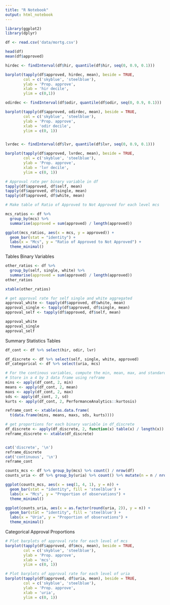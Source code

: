 ```yaml
---
title: "R Notebook"
output: html_notebook
---
```


```r
library(ggplot2)
library(dplyr)

df <- read.csv('data/mortg.csv')

head(df)
mean(df$approved)
```

``` r
hirdec <- findInterval(df$hir, quantile(df$hir, seq(0, 0.9, 0.1)))

barplot(tapply(df$approved, hirdec, mean), beside = TRUE,
        col = c('skyblue', 'steelblue'),
        ylab = 'Prop. approve',
        xlab = 'hir decile',
        ylim = c(0,1))

odirdec <- findInterval(df$odir, quantile(df$odir, seq(0, 0.9, 0.1)))

barplot(tapply(df$approved, odirdec, mean), beside = TRUE,
        col = c('skyblue', 'steelblue'),
        ylab = 'Prop. approve',
        xlab = 'odir decile',
        ylim = c(0, 1))


lvrdec <- findInterval(df$lvr, quantile(df$lvr, seq(0, 0.9, 0.1)))

barplot(tapply(df$approved, lvrdec, mean), beside = TRUE,
        col = c('skyblue', 'steelblue'),
        ylab = 'Prop. approve',
        xlab = 'lvr decile',
        ylim = c(0, 1))

```

```r
# Approval rate per binary variable in df
tapply(df$approved, df$self, mean)
tapply(df$approved, df$single, mean)
tapply(df$approved, df$white, mean)
```

```r
# Make table of Ratio of Approved to Not Approved for each level mcs

mcs_ratios <- df %>%
  group_by(mcs) %>%
  summarise(approved = sum(approved) / length(approved))

ggplot(mcs_ratios, aes(x = mcs, y = approved)) +
  geom_bar(stat = "identity") +
  labs(x = "Mcs", y = "Ratio of Approved to Not Approved") +
  theme_minimal()
```
Tables Binary Variables
```r
other_ratios <- df %>%
  group_by(self, single, white) %>%
  summarise(approved = sum(approved) / length(approved))
other_ratios

xtable(other_ratios)

# get approval rate for self single and white aggregated
approval_white <- tapply(df$approved, df$white, mean)
approval_single <- tapply(df$approved, df$single, mean)
approval_self <- tapply(df$approved, df$self, mean)

approval_white
approval_single
approval_self
```


Summary Statistics Tables

``` r
df_cont <- df %>% select(hir, odir, lvr)

df_discrete <- df %>% select(self, single, white, approved)
df_categorical <- df %>% select(uria, mcs)

# For the continous variables, compute the min, mean, max, and standard deviation
# Store in a 4 by 3 data frame using reframe
mins <- apply(df_cont, 2, min)
means <- apply(df_cont, 2, mean)
maxs <- apply(df_cont, 2, max)
sds <- apply(df_cont, 2, sd)
kurts <- apply(df_cont, 2, PerformanceAnalytics::kurtosis)

reframe_cont <- xtable(as.data.frame(
  t(data.frame(mins, means, maxs, sds, kurts))))

# get proportions for each binary variable in df_discrete
df_discrete <- apply(df_discrete, 2, function(x) table(x) / length(x))
reframe_discrete <- xtable(df_discrete)


cat('discrete', '\n')
reframe_discrete
cat('continuous', '\n')
reframe_cont
```
``` r

counts_mcs <- df %>% group_by(mcs) %>% count() / nrow(df)
counts_uria <- df %>% group_by(uria) %>% count() %>% mutate(n = n / nrow(df))

ggplot(counts_mcs, aes(x = seq(1, 4, 1), y = n)) +
  geom_bar(stat = "identity", fill = 'steelblue') +
  labs(x = "Mcs", y = "Proportion of observations") +
  theme_minimal()

ggplot(counts_uria, aes(x = as.factor(round(uria, 2)), y = n)) +
  geom_bar(stat = "identity", fill = 'steelblue') +
  labs(x = "Uria", y = "Proportion of observations") +
  theme_minimal()
```
Categorical Approval Proportions
``` r

# Plot barplots of approval rate for each level of mcs
barplot(tapply(df$approved, df$mcs, mean), beside = TRUE,
        col = c('skyblue', 'steelblue'),
        ylab = 'Prop. approve',
        xlab = 'mcs',
        ylim = c(0, 1))

# Plot barplots of approval rate for each level of uria
barplot(tapply(df$approved, df$uria, mean), beside = TRUE,
        col = c('skyblue', 'steelblue'),
        ylab = 'Prop. approve',
        xlab = 'uria',
        ylim = c(0, 1))

```




